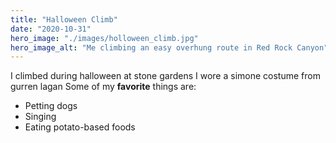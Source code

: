 ```yaml
---
title: "Halloween Climb"
date: "2020-10-31"
hero_image: "./images/holloween_climb.jpg"
hero_image_alt: "Me climbing an easy overhung route in Red Rock Canyon"
---
```

I climbed during halloween at stone gardens
I wore a simone costume from gurren lagan
Some of my **favorite** things are:
* Petting dogs
* Singing
* Eating potato-based foods